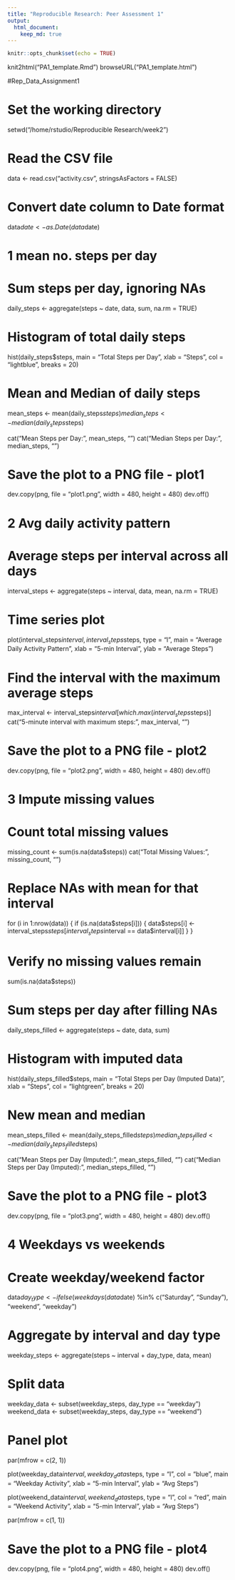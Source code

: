```yaml
---
title: "Reproducible Research: Peer Assessment 1"
output: 
  html_document:
    keep_md: true
---
```


```r
knitr::opts_chunk$set(echo = TRUE)
```

knit2html("PA1_template.Rmd")
browseURL("PA1_template.html")

#Rep_Data_Assignment1

# Set the working directory
setwd("/home/rstudio/Reproducible Research/week2")


# Read the CSV file
data <- read.csv("activity.csv", stringsAsFactors = FALSE)



# Convert date column to Date format
data$date <- as.Date(data$date)

# 1 mean no. steps per day
# Sum steps per day, ignoring NAs
daily_steps <- aggregate(steps ~ date, data, sum, na.rm = TRUE)

# Histogram of total daily steps
hist(daily_steps$steps, main = "Total Steps per Day", xlab = "Steps", col = "lightblue", breaks = 20)

# Mean and Median of daily steps
mean_steps <- mean(daily_steps$steps)
median_steps <- median(daily_steps$steps)

cat("Mean Steps per Day:", mean_steps, "\n")
cat("Median Steps per Day:", median_steps, "\n")

# Save the plot to a PNG file - plot1
dev.copy(png, file = "plot1.png", width = 480, height = 480)
dev.off()

# 2 Avg daily activity pattern
# Average steps per interval across all days
interval_steps <- aggregate(steps ~ interval, data, mean, na.rm = TRUE)

# Time series plot
plot(interval_steps$interval, interval_steps$steps, type = "l",
     main = "Average Daily Activity Pattern", xlab = "5-min Interval", ylab = "Average Steps")

# Find the interval with the maximum average steps
max_interval <- interval_steps$interval[which.max(interval_steps$steps)]
cat("5-minute interval with maximum steps:", max_interval, "\n")

# Save the plot to a PNG file - plot2
dev.copy(png, file = "plot2.png", width = 480, height = 480)
dev.off()

# 3 Impute missing values
# Count total missing values
missing_count <- sum(is.na(data$steps))
cat("Total Missing Values:", missing_count, "\n")

# Replace NAs with mean for that interval
for (i in 1:nrow(data)) {
  if (is.na(data$steps[i])) {
    data$steps[i] <- interval_steps$steps[interval_steps$interval == data$interval[i]]
  }
}

# Verify no missing values remain
sum(is.na(data$steps))

# Sum steps per day after filling NAs
daily_steps_filled <- aggregate(steps ~ date, data, sum)

# Histogram with imputed data
hist(daily_steps_filled$steps, main = "Total Steps per Day (Imputed Data)", xlab = "Steps", col = "lightgreen", breaks = 20)

# New mean and median
mean_steps_filled <- mean(daily_steps_filled$steps)
median_steps_filled <- median(daily_steps_filled$steps)

cat("Mean Steps per Day (Imputed):", mean_steps_filled, "\n")
cat("Median Steps per Day (Imputed):", median_steps_filled, "\n")

# Save the plot to a PNG file - plot3
dev.copy(png, file = "plot3.png", width = 480, height = 480)
dev.off()

# 4 Weekdays vs weekends
# Create weekday/weekend factor
data$day_type <- ifelse(weekdays(data$date) %in% c("Saturday", "Sunday"), "weekend", "weekday")

# Aggregate by interval and day type
weekday_steps <- aggregate(steps ~ interval + day_type, data, mean)

# Split data
weekday_data <- subset(weekday_steps, day_type == "weekday")
weekend_data <- subset(weekday_steps, day_type == "weekend")

# Panel plot
par(mfrow = c(2, 1))

plot(weekday_data$interval, weekday_data$steps, type = "l", col = "blue",
     main = "Weekday Activity", xlab = "5-min Interval", ylab = "Avg Steps")

plot(weekend_data$interval, weekend_data$steps, type = "l", col = "red",
     main = "Weekend Activity", xlab = "5-min Interval", ylab = "Avg Steps")

par(mfrow = c(1, 1))

# Save the plot to a PNG file - plot4
dev.copy(png, file = "plot4.png", width = 480, height = 480)
dev.off()



